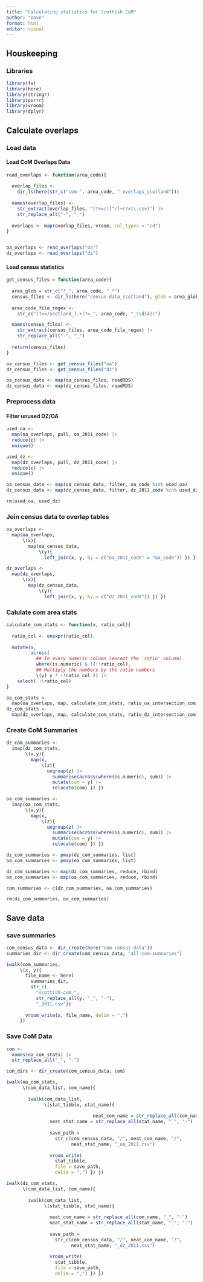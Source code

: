 ```yaml
---
title: "Calculating statistics for Scottish CoM"
author: "Dave"
format: html
editor: visual
---
```


## Houskeeping

### Libraries

```r
library(fs)
library(here)
library(stringr)
library(purrr)
library(vroom)
library(dplyr)
```

## Calculate overlaps

### Load data

#### Load CoM Overlaps Data

```r
read_overlaps <- function(area_code){
  
  overlap_files <-
    dir_ls(here(str_c("com-", area_code, "-overlaps_scotland")))
  
  names(overlap_files) <-
    str_extract(overlap_files, "(?<=/)[^/]+(?=\\.csv)") |>
    str_replace_all("-", "_")
  
  overlaps <- map(overlap_files, vroom, col_types = "cd")
}


oa_overlaps <- read_overlaps("oa")
dz_overlaps <- read_overlaps("dz")
```

#### Load census statistics

```r
get_census_files = function(area_code){
  
  area_glob = str_c("*_", area_code, "_*")  
  census_files <- dir_ls(here("census-data_scotland"), glob = area_glob)
  
  area_code_file_regex <- 
    str_c("(?<=/scotland_).+(?=_", area_code, "_\\d{4})")

  names(census_files) <- 
    str_extract(census_files, area_code_file_regex) |> 
    str_replace_all("-", "_")
  
  return(census_files)
}

oa_census_files <- get_census_files("oa")
dz_census_files <- get_census_files("dz")

oa_census_data <- map(oa_census_files, readRDS)
dz_census_data <- map(dz_census_files, readRDS)
```

### Preprocess data

#### Filter unused DZ/OA

```r
used_oa <-
  map(oa_overlaps, pull, oa_2011_code) |> 
  reduce(c) |> 
  unique()

used_dz <- 
  map(dz_overlaps, pull, dz_2011_code) |> 
  reduce(c) |> 
  unique()

oa_census_data <- map(oa_census_data, filter, oa_code %in% used_oa)
dz_census_data <- map(dz_census_data, filter, dz_2011_code %in% used_dz)

rm(used_oa, used_dz)
```

### Join census data to overlap tables

```r
oa_overlaps <- 
  map(oa_overlaps,
      \(x){
        map(oa_census_data, 
            \(y){
              left_join(x, y, by = c("oa_2011_code" = "oa_code")) }) })

dz_overlaps <- 
  map(dz_overlaps,
      \(x){
        map(dz_census_data, 
            \(y){
              left_join(x, y, by = c("dz_2011_code")) }) })
```

### Calulate com area stats

```r
calculate_com_stats <- function(x, ratio_col){
  
  ratio_col <- enexpr(ratio_col)
  
  mutate(x,
         across(
           ## In every numeric column (except the 'ratio' column)
           where(is.numeric) & !(!!ratio_col),
           ## Multiply the numbers by the ratio numbers
           \(y) y * !!ratio_col )) |> 
    select(-!!ratio_col)
}

oa_com_stats <- 
  map(oa_overlaps, map, calculate_com_stats, ratio_oa_intersection_com)
dz_com_stats <-
  map(dz_overlaps, map, calculate_com_stats, ratio_dz_intersection_com)
```

### Create CoM Summaries

```r
dz_com_summaries <- 
  imap(dz_com_stats, 
       \(x,y){
         map(x,
             \(z){
               ungroup(z) |>
                 summarise(across(where(is.numeric), sum)) |> 
                 mutate(com = y) |> 
                 relocate(com) }) })

oa_com_summaries <- 
  imap(oa_com_stats, 
       \(x,y){
         map(x,
             \(z){
               ungroup(z) |>
                 summarise(across(where(is.numeric), sum)) |> 
                 mutate(com = y) |> 
                 relocate(com) }) })

dz_com_summaries <- pmap(dz_com_summaries, list)
oa_com_summaries <- pmap(oa_com_summaries, list)

dz_com_summaries <- map(dz_com_summaries, reduce, rbind)
oa_com_summaries <- map(oa_com_summaries, reduce, rbind)

com_summaries <- c(dz_com_summaries, oa_com_summaries)

rm(dz_com_summaries, oa_com_summaries)
```

## Save data

### save summaries

```r
com_census_data <- dir_create(here("com-census-data"))
summaries_dir <- dir_create(com_census_data, "all-com-summaries")

iwalk(com_summaries,
     \(x, y){
       file_name <- here(
         summaries_dir,
         str_c(
           "scottish-com_",
           str_replace_all(y, "_", "-"),
           "_2011.csv"))
       
       vroom_write(x, file_name, delim = ",")
     })
```

### Save CoM Data

```r
com <-
  names(oa_com_stats) |> 
  str_replace_all("_", "-")

com_dirs <- dir_create(com_census_data, com)

iwalk(oa_com_stats,
      \(com_data_list, com_name){
        
        iwalk(com_data_list,
              \(stat_tibble, stat_name){
                
                                neat_com_name = str_replace_all(com_name, "_", "-")
                neat_stat_name = str_replace_all(stat_name, "_", "-")
                
                save_path =
                  str_c(com_census_data, "/", neat_com_name, "/",
                        neat_stat_name, "_oa_2011.csv")
                
                vroom_write(
                  stat_tibble,
                  file = save_path,
                  delim = ",") }) })

iwalk(dz_com_stats,
      \(com_data_list, com_name){
        
        iwalk(com_data_list,
              \(stat_tibble, stat_name){
                
                neat_com_name = str_replace_all(com_name, "_", "-")
                neat_stat_name = str_replace_all(stat_name, "_", "-")
                
                save_path =
                  str_c(com_census_data, "/", neat_com_name, "/",
                        neat_stat_name, "_dz_2011.csv")
                
                vroom_write(
                  stat_tibble,
                  file = save_path,
                  delim = ",") }) })
```
